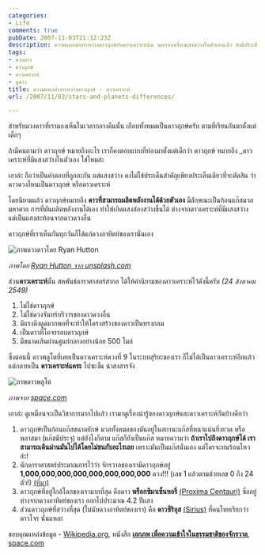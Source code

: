 ```yaml
---
categories:
- Life
comments: true
pubDate: 2007-11-03T21:12:23Z
description: ความแตกต่างระหว่างดาวฤกษ์กับดาวเคราะห์น้น นอกจากเรื่องแสงสว่างในตัวเองแล้ว ยังมีประเด็นอื่นๆ ที่น่าสนใจอยู่อีกด้วย
tags:
- ดวงดาว
- ดาวฤกษ์
- ดาวเคราะห์
- ดูดาว
title: ความแตกต่างระหว่างดาวฤกษ์ - ดาวเคราะห์
url: /2007/11/03/stars-and-planets-differences/

---
```


สำหรับดวงดาวที่เรามองเห็นในเวลากลางคืนนั้น เกือบทั้งหมดเป็นดาวฤกษ์ครับ ตามที่เรียนกันมาตั้งแต่เด็กๆ

ถ้ามีคนถามว่า ดาวฤกษ์ หมายถึงอะไร เราก็คงตอบแบบที่ท่องมาตั้งแต่เด็กว่า ดาวฤกษ์ หมายถึง _ดาวเคราะห์ที่มีแสงสว่างในตัวเอง ใช่ไหมล่ะ

เอาล่ะ ถือว่าเป็นคำตอบที่ถูกละกัน แต่แสงสว่าง คงไม่ใช่ประเด็นสำคัญเพียงประเด็นเดียวที่จะตัดสิน ว่าดาวดวงไหนเป็นดาวฤกษ์ หรือดาวเคราะห์

โดยนิยามแล้ว ดาวฤกษ์หมายถึง **ดาวที่สามารถผลิตพลังงานได้ด้วยตัวเอง** มีลักษณะเป็นก้อนแก๊สมวลมหาศาล การที่มันผลิตพลังงานได้เอง ทำให้เกิดแสงส่องสว่างขึ้นได้ ต่างจากดาวเคราะห์ที่มีแสงสว่าง แต่เป็นแสงสะท้อนจากดาวดวงอื่น

ดาวฤกษ์ที่เราเห็นกันทุกวันก็ได้แก่ดวงอาทิตย์ของเรานั่นเอง

![ภาพดวงดาวโดย Ryan Hutton](images/stars.jpg)

_ภาพโดย [Ryan Hutton จาก unsplash.com](https://unsplash.com/photos/Jztmx9yqjBw)_

ส่วน**ดาวเคราะห์**นั้น สหพันธ์ดาราศาสตร์สากล ได้ให้คำนิยามของดาวเคราะห์ไว้ดังนี้ครับ _(24 สิงหาคม 2549)_

1. ไม่ใช่ดาวฤกษ์
2. ไม่ใช่ดวงจันทร์บริวารของดาวดวงอื่น
3. มีแรงดึงดูดมากพอที่จะทำให้โครงสร้างของดาวเป็นทรงกลม
4. เป็นดาวที่โคจรรอบดาวฤกษ์
5. มีขนาดเส้นผ่านศูนย์กลางอย่างน้อย 500 ไมล์

ซึ่งตอนนี้ ดาวพลูโตที่เคยเป็นดาวเคราะห์ดวงที่ 9 ในระบบสุริยะของเรา ก็ไม่ได้เป็นดาวเคราะห์อีกแล้ว แต่กลายเป็น **ดาวเคราะห์แคระ** ไปซะงั้น น่าสงสารจัง

![ภาพดาวพลูโต](images/pluto.jpg)

_ภาพจาก [space.com](https://www.space.com/41769-pluto-planet-definition-debate-rages-on.html)_

เอาล่ะ ดูเหมือนจะเป็นวิชาการมากไปแล้ว เรามาดูเรื่องน่ารู้ของดาวฤกษ์และดาวเคราะห์กันบ้างดีกว่า

1. ดาวฤกษ์เป็นก้อนแก๊สขนาดยักษ์ มวลทั้งหมดของมันอยู่ในสถานะแก๊สที่หนาแน่นยิ่งยวด หรือพลาสมา (แก๊สมีประจุ) แต่ยังไงก็ตาม แก๊สก็ยังเป็นแก๊ส หมายความว่า **ถ้าเราไปถึงดาวฤกษ์ได้ เราสามารถเดินผ่านมันไปได้โดยไม่ชนกับอะไรเลย** เพราะมันเป็นแก๊สนั่นเอง แต่ใครจะทนร้อนไหวล่ะ!
2. นักดาราศาสตร์ประมาณการไว้ว่า จักรวาลของเรามีดาวฤกษ์อยู่ **1,000,000,000,000,000,000,000,000** ดวง!!! (เลข 1 แล้วตามด้วยเลข 0 ถึง 24 ตัว!) [(ที่มา)](https://www.space.com/26078-how-many-stars-are-there.html)
3. ดาวฤกษ์ที่อยู่ใกล้โลกของเรามากที่สุด คือดาว **พร็อกซิมาเซ็นทอรี่** [(Proxima Centauri)](https://en.wikipedia.org/wiki/Proxima_Centauri) ซึ่ออยู่ห่างจากดวงอาทิตย์ของเรา ออกไปประมาณ 4.2 ปีแสง
4. ส่วนดาวฤกษ์ที่สว่างที่สุด (ไม่นับดวงอาทิตย์ของเรา) คือ **ดาวซิริอุส** [(Sirius)](https://en.wikipedia.org/wiki/Sirius) ที่คนไทยเรียกว่า ดาวโจร นั่นแหละ

ขอบคุณแหล่งข้อมูล - [Wikipedia.org](https://th.wikipedia.org/wiki/%E0%B8%94%E0%B8%B2%E0%B8%A7%E0%B8%A4%E0%B8%81%E0%B8%A9%E0%B9%8C), หนังสือ [**เอกภพ เพื่อความเข้าใจในธรรมชาติของจักรวาล**](https://www.se-ed.com/product/%E0%B9%80%E0%B8%AD%E0%B8%81%E0%B8%A0%E0%B8%9E-%E0%B9%80%E0%B8%9E%E0%B8%B7%E0%B9%88%E0%B8%AD%E0%B8%84%E0%B8%A7%E0%B8%B2%E0%B8%A1%E0%B9%80%E0%B8%82%E0%B9%89%E0%B8%B2%E0%B9%83%E0%B8%88%E0%B9%83%E0%B8%99%E0%B8%98%E0%B8%A3%E0%B8%A3%E0%B8%A1%E0%B8%8A%E0%B8%B2%E0%B8%95%E0%B8%B4%E0%B9%81%E0%B8%A5%E0%B8%B0%E0%B8%88%E0%B8%B1%E0%B8%81%E0%B8%A3%E0%B8%A7%E0%B8%B2%E0%B8%A5.aspx?no=9789749656464), [space.com](https://www.space.com)
